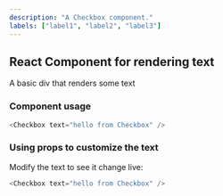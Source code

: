 ```yaml
---
description: "A Checkbox component."
labels: ["label1", "label2", "label3"]
---
```



## React Component for rendering text

A basic div that renders some text

### Component usage

```js
<Checkbox text="hello from Checkbox" />
```

### Using props to customize the text

Modify the text to see it change live:

```js live
<Checkbox text="hello from Checkbox" />
```
